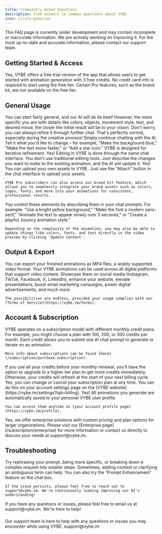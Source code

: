 ```yaml
---
title: Frequently Asked Questions
description: Find answers to common questions about VYBE
icon: circle-question
---
```


<Danger>
  This FAQ page is currently under development and may contain incomplete or inaccurate information. We are actively working on improving it. For the most up-to-date and accurate information, please contact our support team.
</Danger>

## Getting Started & Access

<AccordionGroup>
  <Accordion title="Is VYBE free to try?">
    Yes, VYBE offers a free trial version of the app that allows users to get started with animation generation with 3 free credits. 
    No credit card info is required to start using the free tier. Certain Pro features, such as the brand kit, are not available on the free tier.
  </Accordion>
</AccordionGroup>

## General Usage

<AccordionGroup>
  <Accordion title="How specific do my chat prompts need to be?">
    You can start fairly general, and our AI will do its best! 
    However, the more specific you are with details like colors, objects, movement style, text, and desired mood, the closer the initial result will be to your vision. 
    Don't worry, you can always refine it through further chat.
  </Accordion>

  <Accordion title="What if I don't like the animation the AI generates?">
    That's perfectly normal, especially during the creative process! 
    Simply continue chatting with the AI. 
    Tell it what you'd like to change – for example, "Make the background blue," "Make the text move faster," or "Add a star icon." VYBE is designed for iterative refinement.
  </Accordion>

  <Accordion title="Can I edit the animations after they are generated? How?">
    Yes! Editing in VYBE is done through the same chat interface. 
    You don't use traditional editing tools. 
    Just describe the changes you want to make to the existing animation, and the AI will update it.
  </Accordion>

  <Accordion title="Can I upload my own assets (logos, images, brand colors)?">
    Yes! You can upload your own assets to VYBE.
    Just use the "Attach" button in the chat interface to upload your assets.
    
    
    VYBE Pro subscribers can also access our brand kit feature, which allows you to seamlessly integrate your brand assets such as colors, logos, fonts, and more into your animations for consistent, professional results.
  </Accordion>

  <Accordion title="What controls do I have over things like colors, fonts, timing, or style?">
    You control these elements by describing them in your chat prompts. 
    For example: "Use a bright yellow background," "Make the font a modern sans-serif," "Animate the text to appear slowly over 3 seconds," or "Create a playful, bouncy animation style."
    
    
    Depending on the complexity of the animation, you may also be able to update things like colors, fonts, and text directly in the video preview by clicking 'Update Content'.
  </Accordion>
</AccordionGroup>

## Output & Export

<AccordionGroup>
  <Accordion title="What format can I export my animations in?">
    You can export your finished animations as MP4 files, a widely supported video format.
  </Accordion>

  <Accordion title="Where can I use the animations I create with VYBE?">
    Your VYBE animations can be used across all digital platforms that support video content. 
    Showcase them on social media (Instagram, TikTok, Facebook, X, LinkedIn), enhance your website, elevate presentations, boost email marketing campaigns, power digital advertisements, and much more. 
    
    
    The possibilities are endless, provided your usage complies with our [Terms of Service](https://vybe.im/terms).
  </Accordion>
</AccordionGroup>

## Account & Subscription

<AccordionGroup>
  <Accordion title="How does VYBE's pricing work? / What are credits?">
    VYBE operates on a subscription model with different monthly credit plans. For example, you might choose a plan with 100, 200, or 300 credits per month. 
    Each credit allows you to submit one AI chat prompt to generate or iterate on an animation. 


    More info about subscriptions can be found [here](/subscription/purchase-subscription).
  </Accordion>

  <Accordion title="What happens if I run out of credits during a month?">
    If you use all your credits before your monthly renewal, you'll have the option to upgrade to a higher tier plan to get more credits immediately. 
    Otherwise, your credits will refresh at the start of your next billing cycle.
  </Accordion>

  <Accordion title="Can I change or cancel my subscription plan?">
    Yes, you can change or cancel your subscription plan at any time. 
    You can do this on your account settings page on the [VYBE website](https://vybe.im/settings?tab=billing).
  </Accordion>

  <Accordion title="Are my generated animations saved? Where can I find them?">
    Yes! All animations you generate are automatically saved to your personal VYBE user profile. 


    You can access them anytime on [your account profile page](https://vybe.im/profile).
  </Accordion>
  
  <Accordion title="Do you offer enterprise plans?">
    Yes, we offer enterprise solutions with custom pricing and plan options for larger organizations. 
    Please visit our [Enterprise page](/subscription/enterprise) for more information or contact us directly to discuss your needs at support@vybe.im.
  </Accordion>
</AccordionGroup>

## Troubleshooting

<AccordionGroup>
  <Accordion title="What if the AI isn't understanding my prompts correctly?">
    Try rephrasing your prompt, being more specific, or breaking down a complex request into smaller steps. 
    Sometimes, adding context or clarifying an ambiguous term can help. You can also try the 'Prompt Enhancement' feature on the chat box. 


    If the issue persists, please feel free to reach out to support@vybe.im. We're continuously looking improving our AI's understanding!
  </Accordion>

  <Accordion title="Where can I get help or support if I have a problem?">
    If you have any questions or issues, please feel free to email us at support@vybe.im. We're here to help!
  </Accordion>
</AccordionGroup>

###
<Card title="Contact Support" icon="headset" href="mailto:support@vybe.im">
  Our support team is here to help with any questions or issues you may encounter while using VYBE. support@vybe.im
</Card>